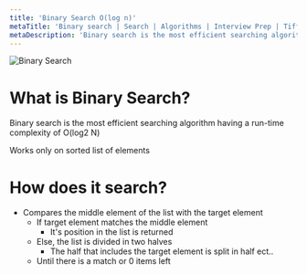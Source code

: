 ```yaml
---
title: 'Binary Search O(log n)'
metaTitle: 'Binary search | Search | Algorithms | Interview Prep | Tiffany Lea'
metaDescription: 'Binary search is the most efficient searching algorithm having a run-time complexity of O(log2 N)'
---
```


<img src="/files/images/binary-search.gif" alt="Binary Search" />

# What is Binary Search?

Binary search is the most efficient searching algorithm having a run-time complexity of O(log2 N)

Works only on sorted list of elements

# How does it search?

- Compares the middle element of the list with the target element
  - If target element matches the middle element
    - It's position in the list is returned
  - Else, the list is divided in two halves
    - The half that includes the target element is split in half ect..
  - Until there is a match or 0 items left
